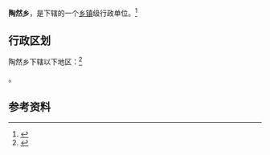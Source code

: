 {{中国乡级行政区
|景观照片文件名 = 
|景观照片描述 = 
|汉语拼音 = 
|其他语言 = 
|其他语言名称 = 
|旧称 = 
|地名出处 = 
|位置图文件名 = 
|位置图描述 = 
|自定义图片= 
|建置时间 = 
|政府驻地 = 
|毗邻 = 
|总面积 = 
|总人口 = 
|总人口年份 = 
|户籍人口 = 
|户籍人口年份 = 
|常住人口 = 
|常住人口年份 = 
|人口密度 = 
|GDP = 
|GDP年份 = 
|邮政编码 = 
|电话区号 = 24
|官方网站 = 
|网站名称 = 
|21/12/23/201/000}}

'''陶然乡'''，是{{PRC admin/fullname|21/12/23/201/000|3}}下辖的一个[[乡镇|乡镇]]级行政单位。<ref>{{PRC admin/ref sgc|{{PRC admin/parent|21/12/23/201/000}}}}</ref>

== 行政区划 ==

陶然乡下辖以下地区：<ref>{{PRC admin/ref sgc|21/12/23/201/000}}</ref>

{{PRC admin/children|21/12/23/201/000}}。

== 参考资料 ==

{{reflist}}

{{行政区划小作品}}
{{PRC admin/navcat|21/12/23/201/000}}